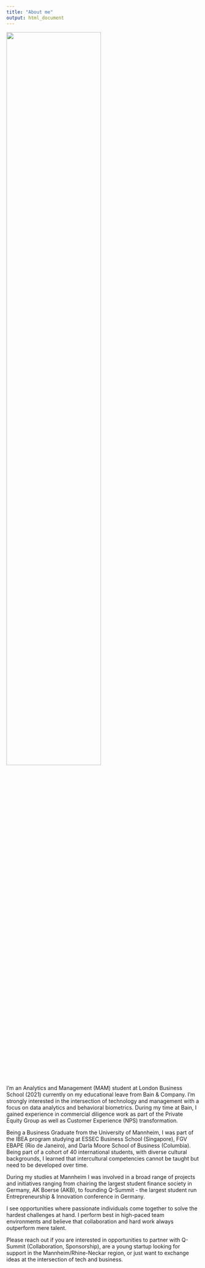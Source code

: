 ```yaml
---
title: "About me"
output: html_document
---
```


![](Fabian Sinn_picture.png){width=70%}

I’m an Analytics and Management (MAM) student at London Business School (2021) currently on my educational leave from Bain & Company. I'm strongly interested in the intersection of technology and management with a focus on data analytics and behavioral biometrics. During my time at Bain, I gained experience in commercial diligence work as part of the Private Equity Group as well as Customer Experience (NPS) transformation.

Being a Business Graduate from the University of Mannheim, I was part of the IBEA program studying at ESSEC Business School (Singapore), FGV EBAPE (Rio de Janeiro), and Darla Moore School of Business (Columbia). Being part of a cohort of 40 international students, with diverse cultural backgrounds, I learned that intercultural competencies cannot be taught but need to be developed over time.

During my studies at Mannheim I was involved in a broad range of projects and initiatives ranging from chairing the largest student finance society in Germany, AK Boerse (AKB), to founding Q-Summit - the largest student run Entrepreneurship & Innovation conference in Germany.

I see opportunities where passionate individuals come together to solve the hardest challenges at hand. I perform best in high-paced team environments and believe that collaboration and hard work always outperform mere talent.

Please reach out if you are interested in opportunities to partner with Q-Summit (Collaboration, Sponsorship), are a young startup looking for support in the Mannheim/Rhine-Neckar region, or just want to exchange ideas at the intersection of tech and business. 


